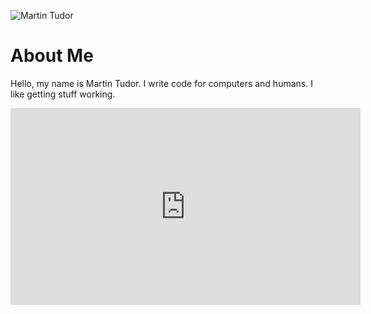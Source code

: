 
<MyHead title="About | martintudor.com" />

![Martin Tudor](https://res.cloudinary.com/dibbxe0wt/image/upload/w_200/martintudordotcom/martintudor_rxxn5n.jpg)

# **About Me**

Hello, my name is Martin Tudor. I write code for computers and humans. I like getting stuff working.

<iframe width="560" height="315" src="https://www.youtube.com/embed/0VkrUG3OrPc" title="YouTube video player" frameborder="0" allow="accelerometer; autoplay; clipboard-write; encrypted-media; gyroscope; picture-in-picture" allowfullscreen></iframe>



<style jsx>{`
  img[alt='Martin Tudor'] {
    width: 25%;
    height: auto;
  }
`}</style>
